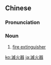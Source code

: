 {{also|灭火器}}
==Chinese==
{{zh-forms|s=灭火器|type=21}}

===Pronunciation===
{{zh-pron
|m=mièhuǒqì
|c=mit6 fo2 hei3
|cat=n
}}

===Noun===
{{zh-noun}}

# [[fire extinguisher]]

[[ko:滅火器]]
[[ja:滅火器]]